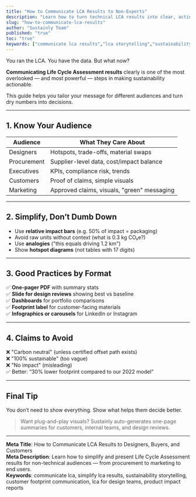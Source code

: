 ```yaml
---
title: "How to Communicate LCA Results to Non-Experts"
description: "Learn how to turn technical LCA results into clear, actionable stories for designers, customers, procurement teams, and stakeholders."
slug: "how-to-communicate-lca-results"
author: "Sustainly Team"
published: "true"
toc: "true"
keywords: ["communicate lca results","lca storytelling","sustainability reporting tips","eco design communication","product impact messaging","sustainability for marketing","how to simplify lca","lca dashboard tips"]
---
```


You ran the LCA. You have the data. But what now?

**Communicating Life Cycle Assessment results** clearly is one of the most overlooked — and most powerful — steps in making sustainability actionable.

This guide helps you tailor your message for different audiences and turn dry numbers into decisions.

---

## 1. Know Your Audience

| Audience    | What They Care About                        |
| ----------- | ------------------------------------------- |
| Designers   | Hotspots, trade-offs, material swaps        |
| Procurement | Supplier-level data, cost/impact balance    |
| Executives  | KPIs, compliance risk, trends               |
| Customers   | Proof of claims, simple visuals             |
| Marketing   | Approved claims, visuals, "green" messaging |

---

## 2. Simplify, Don’t Dumb Down

- Use **relative impact bars** (e.g. 50% of impact = packaging)
- Avoid raw units without context (what is 0.3 kg CO₂e?)
- Use **analogies** ("this equals driving 1.2 km")
- Show **hotspot diagrams** (not tables with 17 digits)

---

## 3. Good Practices by Format

✅ **One-pager PDF** with summary stats\
✅ **Slide for design reviews** showing best vs baseline\
✅ **Dashboards** for portfolio comparisons\
✅ **Footprint label** for customer-facing materials\
✅ **Infographics or carousels** for LinkedIn or Instagram

---

## 4. Claims to Avoid

❌ "Carbon neutral" (unless certified offset path exists)\
❌ "100% sustainable" (too vague)\
❌ "No impact" (misleading)\
✅ Better: “30% lower footprint compared to our 2022 model”

---

## Final Tip

You don’t need to show everything. Show what helps them decide better.

> Want plug-and-play visuals? Sustainly auto-generates one-page summaries for customers, internal teams, and design reviews.

---

**Meta Title**: How to Communicate LCA Results to Designers, Buyers, and Customers\
**Meta Description**: Learn how to simplify and present Life Cycle Assessment results for non-technical audiences — from procurement to marketing to end users.\
**Keywords**: communicate lca, simplify lca results, sustainability storytelling, customer footprint communication, lca for design teams, product impact reports